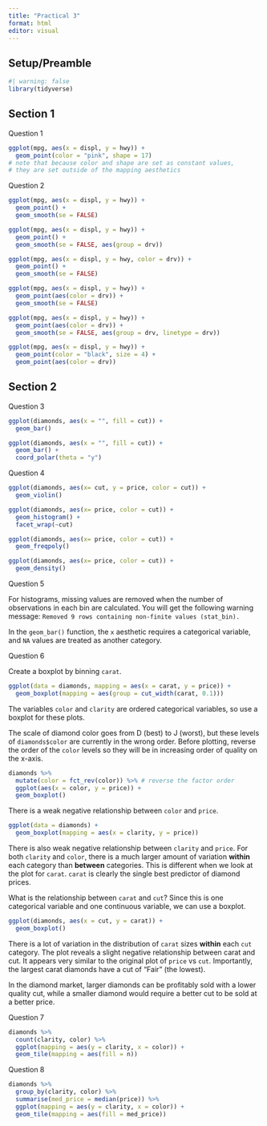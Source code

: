 ```yaml
---
title: "Practical 3"
format: html
editor: visual
---
```


## Setup/Preamble

```r
#| warning: false
library(tidyverse)
```

## Section 1

Question 1

```r
ggplot(mpg, aes(x = displ, y = hwy)) +
  geom_point(color = "pink", shape = 17)
# note that because color and shape are set as constant values,
# they are set outside of the mapping aesthetics
```

Question 2

```r
ggplot(mpg, aes(x = displ, y = hwy)) +
  geom_point() +
  geom_smooth(se = FALSE)
```

```r
ggplot(mpg, aes(x = displ, y = hwy)) +
  geom_point() +
  geom_smooth(se = FALSE, aes(group = drv))
```

```r
ggplot(mpg, aes(x = displ, y = hwy, color = drv)) +
  geom_point() +
  geom_smooth(se = FALSE)
```

```r
ggplot(mpg, aes(x = displ, y = hwy)) +
  geom_point(aes(color = drv)) +
  geom_smooth(se = FALSE)
```

```r
ggplot(mpg, aes(x = displ, y = hwy)) +
  geom_point(aes(color = drv)) +
  geom_smooth(se = FALSE, aes(group = drv, linetype = drv))
```

```r
ggplot(mpg, aes(x = displ, y = hwy)) +
  geom_point(color = "black", size = 4) +
  geom_point(aes(color = drv)) 
```

## Section 2

Question 3

```r
ggplot(diamonds, aes(x = "", fill = cut)) +
  geom_bar()

ggplot(diamonds, aes(x = "", fill = cut)) +
  geom_bar() + 
  coord_polar(theta = "y")
```

Question 4

```r
ggplot(diamonds, aes(x= cut, y = price, color = cut)) +
  geom_violin()
```

```r
ggplot(diamonds, aes(x= price, color = cut)) +
  geom_histogram() +
  facet_wrap(~cut)
```

```r
ggplot(diamonds, aes(x= price, color = cut)) +
  geom_freqpoly()
```

```r
ggplot(diamonds, aes(x= price, color = cut)) +
  geom_density()
```

Question 5

For histograms, missing values are removed when the number of observations in each bin are calculated. You will get the following warning message: `Removed 9 rows containing non-finite values (stat_bin).`

In the `geom_bar()` function, the `x` aesthetic requires a categorical variable, and `NA` values are treated as another category.

Question 6

Create a boxplot by binning `carat`.

```r
ggplot(data = diamonds, mapping = aes(x = carat, y = price)) +
  geom_boxplot(mapping = aes(group = cut_width(carat, 0.1)))
```

The variables `color` and `clarity` are ordered categorical variables, so use a boxplot for these plots.

The scale of diamond color goes from D (best) to J (worst), but these levels of `diamonds$color` are currently in the wrong order. Before plotting, reverse the order of the `color` levels so they will be in increasing order of quality on the x-axis.

```r
diamonds %>%
  mutate(color = fct_rev(color)) %>% # reverse the factor order
  ggplot(aes(x = color, y = price)) +
  geom_boxplot()
```

There is a weak negative relationship between `color` and `price`.

```r
ggplot(data = diamonds) +
  geom_boxplot(mapping = aes(x = clarity, y = price))
```

There is also weak negative relationship between `clarity` and `price`. For both `clarity` and `color`, there is a much larger amount of variation **within** each category than **between** categories. This is different when we look at the plot for `carat`. `carat` is clearly the single best predictor of diamond prices.

What is the relationship between `carat` and `cut`? Since this is one categorical variable and one continuous variable, we can use a boxplot.

```r
ggplot(diamonds, aes(x = cut, y = carat)) +
  geom_boxplot()
```

There is a lot of variation in the distribution of `carat` sizes **within** each `cut` category. The plot reveals a slight negative relationship between carat and cut. It appears very similar to the original plot of `price` vs `cut`. Importantly, the largest carat diamonds have a cut of "Fair" (the lowest).

In the diamond market, larger diamonds can be profitably sold with a lower quality cut, while a smaller diamond would require a better cut to be sold at a better price.

Question 7

```r
diamonds %>%
  count(clarity, color) %>%
  ggplot(mapping = aes(y = clarity, x = color)) +
  geom_tile(mapping = aes(fill = n))
```

Question 8

```r
diamonds %>%
  group_by(clarity, color) %>%
  summarise(med_price = median(price)) %>%
  ggplot(mapping = aes(y = clarity, x = color)) +
  geom_tile(mapping = aes(fill = med_price))
```
